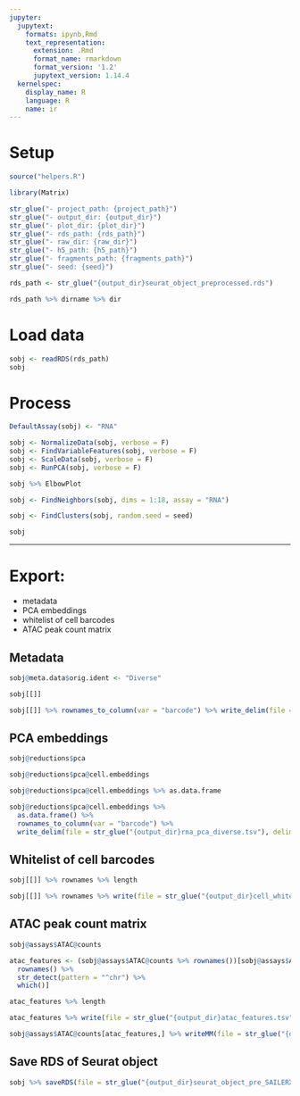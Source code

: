 ```yaml
---
jupyter:
  jupytext:
    formats: ipynb,Rmd
    text_representation:
      extension: .Rmd
      format_name: rmarkdown
      format_version: '1.2'
      jupytext_version: 1.14.4
  kernelspec:
    display_name: R
    language: R
    name: ir
---
```


# Setup

```r
source("helpers.R")
```

```r
library(Matrix)
```

```r
str_glue("- project_path: {project_path}")
str_glue("- output_dir: {output_dir}")
str_glue("- plot_dir: {plot_dir}")
str_glue("- rds_path: {rds_path}")
str_glue("- raw_dir: {raw_dir}")
str_glue("- h5_path: {h5_path}")
str_glue("- fragments_path: {fragments_path}")
str_glue("- seed: {seed}")
```

```r
rds_path <- str_glue("{output_dir}seurat_object_preprocessed.rds")
```

```r
rds_path %>% dirname %>% dir
```

# Load data

```r
sobj <- readRDS(rds_path)
sobj
```

# Process

```r
DefaultAssay(sobj) <- "RNA"

sobj <- NormalizeData(sobj, verbose = F)
sobj <- FindVariableFeatures(sobj, verbose = F)
sobj <- ScaleData(sobj, verbose = F)
sobj <- RunPCA(sobj, verbose = F)
```

```r
sobj %>% ElbowPlot
```

```r
sobj <- FindNeighbors(sobj, dims = 1:18, assay = "RNA")
```

```r
sobj <- FindClusters(sobj, random.seed = seed)
```

```r
sobj
```

---


# Export:

- metadata
- PCA embeddings
- whitelist of cell barcodes
- ATAC peak count matrix


## Metadata

```r
sobj@meta.data$orig.ident <- "Diverse"
```

```r
sobj[[]]
```

```r
sobj[[]] %>% rownames_to_column(var = "barcode") %>% write_delim(file = str_glue("{output_dir}diverse_metadata.tsv"), delim = "\t")
```

## PCA embeddings

```r
sobj@reductions$pca
```

```r
sobj@reductions$pca@cell.embeddings
```

```r
sobj@reductions$pca@cell.embeddings %>% as.data.frame
```

```r
sobj@reductions$pca@cell.embeddings %>%
  as.data.frame() %>%
  rownames_to_column(var = "barcode") %>%
  write_delim(file = str_glue("{output_dir}rna_pca_diverse.tsv"), delim = "\t")
```

## Whitelist of cell barcodes

```r
sobj[[]] %>% rownames %>% length
```

```r
sobj[[]] %>% rownames %>% write(file = str_glue("{output_dir}cell_whitelist.tsv"))
```

## ATAC peak count matrix

```r
sobj@assays$ATAC@counts
```

```r
atac_features <- (sobj@assays$ATAC@counts %>% rownames())[sobj@assays$ATAC@counts %>%
  rownames() %>%
  str_detect(pattern = "^chr") %>%
  which()]
```

```r
atac_features %>% length
```

```r
atac_features %>% write(file = str_glue("{output_dir}atac_features.tsv"))
```

```r
sobj@assays$ATAC@counts[atac_features,] %>% writeMM(file = str_glue("{output_dir}atac_matrix.mm"))
```

## Save RDS of Seurat object

```r
sobj %>% saveRDS(file = str_glue("{output_dir}seurat_object_pre_SAILERX.rds"))
```
